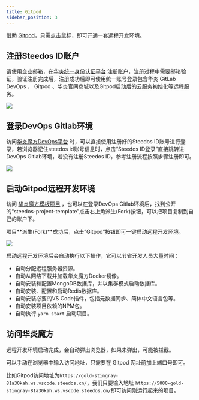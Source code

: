 ```yaml
---
title: Gitpod
sidebar_position: 3
---
```


借助 [Gitpod](https://gitpod.io/)，只需点击鼠标，即可开通一套远程开发环境。

## 注册Steedos ID账户

请使用企业邮箱，在[华炎统一身份认证平台](https://id.steedos.cn/) 注册账户，注册过程中需要邮箱验证，验证注册完成后，注册成功后即可使用统一账号登录包含华炎 GitLab DevOps 、 Gitpod 、华炎官网商城以及Gitpod启动后的云服务初始化等远程服务。

 ![](https://console.steedos.cn/api/files/images/63298b0c718ce4003ea78f0c)

## 登录DevOps Gitlab环境

访问[华炎魔方DevOps平台](https://gitlab.steedos.cn/) 时，可以直接使用注册好的Steedos ID账号进行登录，若浏览器记住steedos id账号信息时，点击“Steedos ID登录”直接跳转进DevOps Gitlab环境，若没有注册Steedos ID，参考注册流程按照步骤注册即可。

 ![](https://console.steedos.cn/api/files/images/63298b17718ce4003ea78f0d)

## 启动Gitpod远程开发环境

访问 [华炎魔方模板项目](https://gitlab.steedos.cn/steedos/steedos-project-template) ，也可以在登录DevOps Gitlab环境后，找到公开的“steedos-project-template”点击右上角派生(Fork)按钮，可以把项目复制到自己的账户下。

项目**派生(Fork)**成功后，点击”Gitpod”按钮即可一键启动远程开发环境。

 ![](https://console.steedos.cn/api/files/images/m59GEDNmorBfDfxPx)
 
启动远程开发环境后会自动执行以下操作，它可以节省开发人员大量时间：

* 自动分配远程服务器资源。
* 自动从网络下载并加载华炎魔方Docker镜像。
* 自动安装和配置MongoDB数据库，并以集群模式启动数据库。
* 自动安装、配置和启动Redis数据库。
* 自动安装必要的VS Code插件，包括元数据同步、简体中文语言包等。
* 自动安装项目依赖的NPM包。
* 自动执行 `yarn start` 启动项目。

## 访问华炎魔方

远程开发环境启动完成，会自动弹出浏览器，如果未弹出，可能被拦截。

可以手动在浏览器中输入访问地址，只需要在 Gitpod 网址前加上端口号即可。

比如Gitpod访问地址为`https://gold-stingray-81a30kah.ws.vscode.steedos.cn/`，我们只要输入地址 `https://5000-gold-stingray-81a30kah.ws.vscode.steedos.cn/`即可访问刚运行起来的项目。
